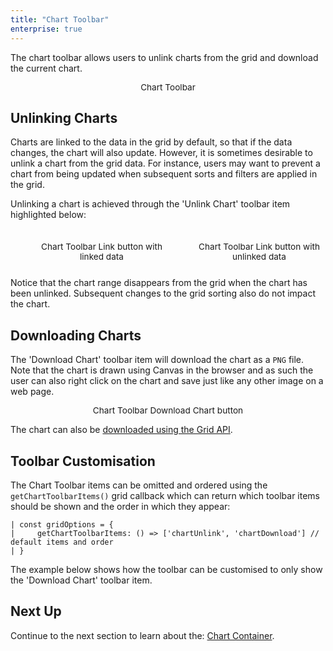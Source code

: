 ```yaml
---
title: "Chart Toolbar"
enterprise: true
---
```


The chart toolbar allows users to unlink charts from the grid and download the current chart.   

<figure>
    <image-caption src="integrated-charts-toolbar/resources/chart-toolbar.png" alt="Chart Toolbar" constrained="true" centered="true"></image-caption>
    <figcaption style="text-align: center; font-size: 0.85rem; margin-top: 10px;">Chart Toolbar</figcaption>
</figure>

## Unlinking Charts

Charts are linked to the data in the grid by default, so that if the data changes, the chart will also update. However, it is sometimes desirable to unlink a chart from the grid data. For instance, users may want to prevent a chart from being updated when subsequent sorts and filters are applied in the grid.

Unlinking a chart is achieved through the 'Unlink Chart' toolbar item highlighted below:

<div style="display: flex; margin-bottom: 25px; margin-top: 25px; margin-left: 40px; gap: 40px">
    <figure style="flex: 1; margin: 0;">
        <image-caption src="integrated-charts-toolbar/resources/chart-toolbar-link-chart.png" alt="Chart Toolbar Link button with linked data" constrained="true" centered="true"></image-caption>
        <figcaption style="text-align: center; font-size: 0.85rem; margin-top: 10px;">Chart Toolbar Link button with linked data</figcaption>
    </figure>
    <figure style="flex: 1; margin: 0;">
        <image-caption src="integrated-charts-toolbar/resources/chart-toolbar-unlink-chart.png" alt="Chart Toolbar Link button with unlinked data" constrained="true" centered="true"></image-caption>
        <figcaption style="text-align: center; font-size: 0.85rem; margin-top: 10px;">Chart Toolbar Link button with unlinked data</figcaption>
    </figure>
</div>

Notice that the chart range disappears from the grid when the chart has been unlinked. Subsequent changes to the grid sorting also do not impact the chart.

## Downloading Charts

The 'Download Chart' toolbar item will download the chart as a `PNG` file. Note that the chart is drawn using Canvas in the browser and as such the user can also right click on the chart and save just like any other image on a web page.

<figure>
    <image-caption src="integrated-charts-toolbar/resources/chart-toolbar-download.png" alt="Chart Toolbar Download Chart button" constrained="true" centered="true"></image-caption>
    <figcaption style="text-align: center; font-size: 0.85rem; margin-top: 10px;">Chart Toolbar Download Chart button</figcaption>
</figure>

The chart can also be [downloaded using the Grid API](/integrated-charts-api-downloading-image).

## Toolbar Customisation

The Chart Toolbar items can be omitted and ordered using the `getChartToolbarItems()` grid callback which can return 
which toolbar items should be shown and the order in which they appear: 

```
| const gridOptions = { 
|     getChartToolbarItems: () => ['chartUnlink', 'chartDownload'] // default items and order
| }
```

The example below shows how the toolbar can be customised to only show the 'Download Chart' toolbar item.

<GridExampleRunner title='Toolbar Customisation' name='toolbar-customisation' type='generated' options='{ "enterprise": true, "modules": ["clientside", "menu", "charts"] }'></GridExampleRunner>

## Next Up

Continue to the next section to learn about the: [Chart Container](/integrated-charts-container/).